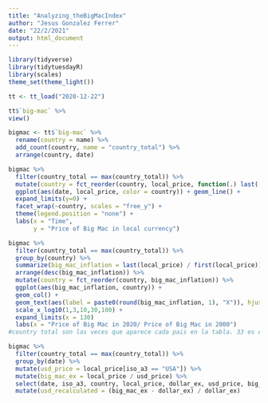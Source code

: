 ```yaml
---
title: "Analyzing_theBigMacIndex"
author: "Jesus Gonzalez Ferrer"
date: "22/2/2021"
output: html_document
---
```



```r
library(tidyverse)
library(tidytuesdayR)
library(scales)
theme_set(theme_light())
```


```r
tt <- tt_load("2020-12-22")
```


```r
tt$`big-mac` %>% 
view()
```


```r
bigmac <- tt$`big-mac` %>% 
  rename(country = name) %>% 
  add_count(country, name = "country_total") %>% 
  arrange(country, date)

```

```r
bigmac %>% 
  filter(country_total == max(country_total)) %>% 
  mutate(country = fct_reorder(country, local_price, function(.) last(.) /first(.))) %>% 
  ggplot(aes(date, local_price, color = country)) + geom_line() +
  expand_limits(y=0) +
  facet_wrap(~country, scales = "free_y") +
  theme(legend.position = "none") +
  labs(x = "Time", 
       y = "Price of Big Mac in local currency")
```

```r
bigmac %>% 
  filter(country_total == max(country_total)) %>% 
  group_by(country) %>% 
  summarize(big_mac_inflation = last(local_price) / first(local_price)) %>% 
  arrange(desc(big_mac_inflation)) %>% 
  mutate(country = fct_reorder(country, big_mac_inflation)) %>% 
  ggplot(aes(big_mac_inflation, country)) +
  geom_col() +
  geom_text(aes(label = paste0(round(big_mac_inflation, 1), "X")), hjust = 0) +
  scale_x_log10(1,3,10,30,100) +
  expand_limits(x = 130)
  labs(x = "Price of Big Mac in 2020/ Price of Big Mac in 2000")
#country total son las veces que aparece cada pais en la tabla. 33 es el maximo son los que aparecen todas las veces

```

```r
bigmac %>% 
  filter(country_total == max(country_total)) %>% 
  group_by(date) %>% 
  mutate(usd_price = local_price[iso_a3 == "USA"]) %>% 
  mutate(big_mac_ex = local_price / usd_price) %>% 
  select(date, iso_a3, country, local_price, dollar_ex, usd_price, big_mac_ex, usd_raw) %>%
  mutate(usd_recalculated = (big_mac_ex - dollar_ex) / dollar_ex)

```




